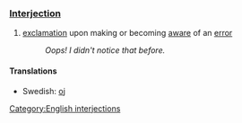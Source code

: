 === [[Interjection]] ===
# [[exclamation]] upon making or becoming [[aware]] of an [[error]]
#: ''Oops!  I didn't notice that before.''

====Translations====
*Swedish: [[oj]]

[[Category:English interjections]]